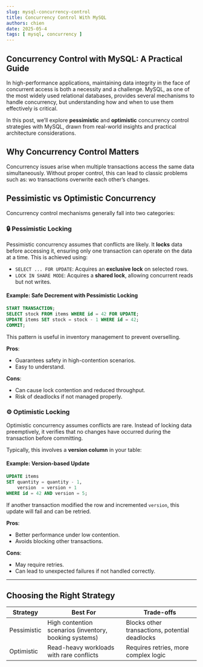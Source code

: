 ```yaml
---
slug: mysql-concurrency-control
title: Concurrency Control With MySQL
authors: chien
date: 2025-05-4
tags: [ mysql, concurrency ]
---
```


## Concurrency Control with MySQL: A Practical Guide

In high-performance applications, maintaining data integrity in the face of
concurrent access is both a necessity and a challenge. MySQL, as one of the most
widely used relational databases, provides several mechanisms to handle
concurrency, but understanding how and when to use them effectively is critical.

In this post, we’ll explore **pessimistic** and **optimistic** concurrency
control strategies with MySQL, drawn from real-world insights and practical
architecture considerations.

## Why Concurrency Control Matters

Concurrency issues arise when multiple transactions access the same data
simultaneously. Without proper control, this can lead to classic problems such
as: wo transactions overwrite each other’s changes.


## Pessimistic vs Optimistic Concurrency

Concurrency control mechanisms generally fall into two categories:

### 🔒 Pessimistic Locking

Pessimistic concurrency assumes that conflicts are likely. It **locks** data
before accessing it, ensuring only one transaction can operate on the data at a
time. This is achieved using:

* `SELECT ... FOR UPDATE`: Acquires an **exclusive lock** on selected rows.
* `LOCK IN SHARE MODE`: Acquires a **shared lock**, allowing concurrent reads
  but not writes.

#### Example: Safe Decrement with Pessimistic Locking

```sql
START TRANSACTION;
SELECT stock FROM items WHERE id = 42 FOR UPDATE;
UPDATE items SET stock = stock - 1 WHERE id = 42;
COMMIT;
```

This pattern is useful in inventory management to prevent overselling.

**Pros**:

* Guarantees safety in high-contention scenarios.
* Easy to understand.

**Cons**:

* Can cause lock contention and reduced throughput.
* Risk of deadlocks if not managed properly.

### ⚙️ Optimistic Locking

Optimistic concurrency assumes conflicts are rare. Instead of locking data
preemptively, it verifies that no changes have occurred during the transaction
before committing.

Typically, this involves a **version column** in your table:

#### Example: Version-based Update

```sql
UPDATE items
SET quantity = quantity - 1,
    version  = version + 1
WHERE id = 42 AND version = 5;
```

If another transaction modified the row and incremented `version`, this update
will fail and can be retried.

**Pros**:

* Better performance under low contention.
* Avoids blocking other transactions.

**Cons**:

* May require retries.
* Can lead to unexpected failures if not handled correctly.

---

## Choosing the Right Strategy

| Strategy    | Best For                                               | Trade-offs                                     |
| ----------- | ------------------------------------------------------ | ---------------------------------------------- |
| Pessimistic | High contention scenarios (inventory, booking systems) | Blocks other transactions, potential deadlocks |
| Optimistic  | Read-heavy workloads with rare conflicts               | Requires retries, more complex logic           |
